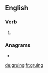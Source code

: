 ==English==

===Verb===
{{head|en|present participle}}

# {{present participle of|grue|lang=en|nocat=1}}

===Anagrams===
* {{l|en|urging}}

[[de:gruing]]
[[fr:gruing]]